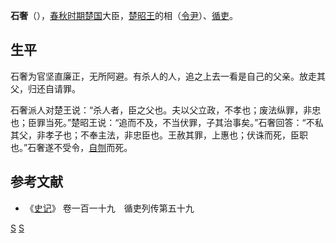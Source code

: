 '''石奢'''（{{bd|？||？||catIdx=S}}），[[春秋时期|春秋时期]][[楚国|楚国]]大臣，[[楚昭王|楚昭王]]的相（[[令尹|令尹]]）、[[循吏|循吏]]。

== 生平 ==
石奢为官坚直廉正，无所阿避。有杀人的人，追之上去一看是自己的父亲。放走其父，归还自请罪。

石奢派人对楚王说：“杀人者，臣之父也。夫以父立政，不孝也；废法纵罪，非忠也；臣罪当死。”楚昭王说：“追而不及，不当伏罪，子其治事矣。”石奢回答：“不私其父，非孝子也；不奉主法，非忠臣也。王赦其罪，上惠也；伏诛而死，臣职也。”石奢遂不受令，[[自刎|自刎]]而死。

==参考文献==
*《[[史记|史记]]》 卷一百一十九　循吏列传第五十九
[[Category:春秋战国政治人物|S]]
[[Category:石姓|S]]